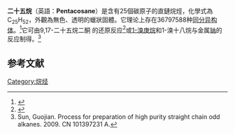 {{Chembox
| Name = 
| NameEn = 
| ImageFile = Pentacosane.png
| ImageFile2 = Pentacosane3D.png
| IUPACName = 
| IUPACNameZh = 
| OtherNames = 
| Section1 = {{Chembox Identifiers
|   CASNo = 629-99-2
|   CASNo_Ref = {{cascite|correct|CAS}}
|   PubChem = 
|   SMILES =  CCCCCCCCCCCCCCCCCCCCCCCCC}}
| Section2 = {{Chembox Properties
| C=25 | H=52
|   Appearance = 
|   Density = 0.799±0.06 g·cm<sup>−3</sup>（20 °C）
|   MeltingPt = {{convert|54|C|K}}<ref>{{cite journal|journal=Japanese Journal of Applied Physics|volume=46|issue=2|language=en|issn=0021-4922|date=2007-02-08|pages=761–769|doi=10.1143/JJAP.46.761|url=https://iopscience.iop.org/article/10.1143/JJAP.46.761|title=Structure of Normal Alkane Evaporated Films: Molecular Orientation|accessdate=2020-11-06|author=Koji Nozaki, Rieko Saihara, Kiyoshi Ishikawa, Takashi Yamamoto}}</ref>
|   BoilingPt = {{convert|402|C|K}}<ref>{{cite journal|journal=Journal of the Serbian Chemical Society|volume=75|issue=7|language=en|issn=0352-5139|date=2010|pages=997–1003|doi=10.2298/JSC091123067J|url=http://www.doiserbia.nb.rs/Article.aspx?ID=0352-51391000067J|title=Reliable prediction of heat of vaporization of n-alkanes at 298.15 K|accessdate=2020-11-06|author=Jovan Jovanovic, Dusan Grozdanic|archive-date=2020-08-26|archive-url=https://web.archive.org/web/20200826170732/http://www.doiserbia.nb.rs/Article.aspx?id=0352-51391000067J|dead-url=no}}</ref>
|   Solubility =  }}
| Section3 = {{Chembox Hazards
|   MainHazards = 
|   FlashPt = 
|   Autoignition =  }}
}}

'''二十五烷'''（英語：'''Pentacosane'''）是含有25個碳原子的直鏈烷烴，化學式為C<sub>25</sub>H<sub>52</sub>，外觀為無色、透明的蠟狀固體。它理论上存在36797588种[[同分异构体|同分异构体]]。<ref>{{cite web|url=http://www.vias.org/genchem/orgcomp_alkanes_list.html|title=List of Alkanes|author=Hans Lohninger|date=2011-05-20|accessdate=2020-11-06|publisher=VIAS Library - General Chemistry|archive-date=2020-05-27|archive-url=https://web.archive.org/web/20200527084244/http://www.vias.org/genchem/orgcomp_alkanes_list.html|dead-url=no}}</ref>它可由9,17-二十五烷二酮<!-- CAS 31334-46-0 -->的还原反应<ref>{{cite journal|journal=Journal of Chemical & Engineering Data|volume=46|issue=5|language=en|issn=0021-9568|date=2001-09|pages=1114–1122|doi=10.1021/je0003501|url=https://pubs.acs.org/doi/10.1021/je0003501|title=Temperatures and Enthalpies of Solid−Solid and Melting Transitions of the Odd-Numbered n- Alkanes C 21 , C 23 , C 25 , C 27 , and C 29|accessdate=2020-11-06|author=Virginie Chevallier, Mohammed Bouroukba, Dominique Petitjean, Danielle Barth, Paul Dupuis, Michel Dirand}}</ref>或[[1-溴庚烷|1-溴庚烷]]和1-溴十八烷与金属[[钠|钠]]的反应制得。<ref>Sun, Guojian. Process for preparation of high purity straight chain odd alkanes. 2009. CN 101397231 A.</ref>

== 参考文献 ==
{{reflist}}

{{烷烃}}
{{有机化合物小作品}}

[[Category:烷烃|Category:烷烃]]
